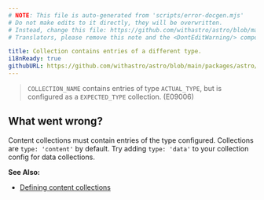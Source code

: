 ```yaml
---
# NOTE: This file is auto-generated from 'scripts/error-docgen.mjs'
# Do not make edits to it directly, they will be overwritten.
# Instead, change this file: https://github.com/withastro/astro/blob/main/packages/astro/src/core/errors/errors-data.ts
# Translators, please remove this note and the <DontEditWarning/> component.

title: Collection contains entries of a different type.
i18nReady: true
githubURL: https://github.com/withastro/astro/blob/main/packages/astro/src/core/errors/errors-data.ts
---
```


<DontEditWarning />


> `COLLECTION_NAME` contains entries of type `ACTUAL_TYPE`, but is configured as a `EXPECTED_TYPE` collection. (E09006)

## What went wrong?
Content collections must contain entries of the type configured. Collections are `type: 'content'` by default. Try adding `type: 'data'` to your collection config for data collections.

**See Also:**
-  [Defining content collections](/en/astro/guides/content-collections/#defining-collections)


